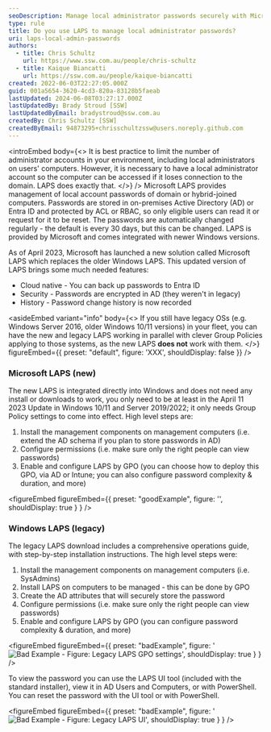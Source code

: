 ```yaml
---
seoDescription: Manage local administrator passwords securely with Microsoft LAPS, a best practice for limiting admin accounts and ensuring computer accessibility.
type: rule
title: Do you use LAPS to manage local administrator passwords?
uri: laps-local-admin-passwords
authors:
  - title: Chris Schultz
    url: https://www.ssw.com.au/people/chris-schultz
  - title: Kaique Biancatti
    url: https://ssw.com.au/people/kaique-biancatti
created: 2022-06-03T22:27:05.000Z
guid: 001a5654-3620-4cd3-820a-83128b5faeab
lastUpdated: 2024-06-08T03:27:17.000Z
lastUpdatedBy: Brady Stroud [SSW]
lastUpdatedByEmail: bradystroud@ssw.com.au
createdBy: Chris Schultz [SSW]
createdByEmail: 94873295+chrisschultzssw@users.noreply.github.com
---
```


<introEmbed
  body={<>
It is best practice to limit the number of administrator accounts in your environment, including local administrators on users' computers. However, it is necessary to have a local administrator account so the computer can be accessed if it loses connection to the domain. LAPS does exactly that.
  </>}
/>
Microsoft LAPS provides management of local account passwords of domain or hybrid-joined computers. Passwords are stored in on-premises Active Directory (AD) or Entra ID and protected by ACL or RBAC, so only eligible users can read it or request for it to be reset. The passwords are automatically changed regularly - the default is every 30 days, but this can be changed. LAPS is provided by Microsoft and comes integrated with newer Windows versions.

As of April 2023, Microsoft has launched a new solution called Microsoft LAPS which replaces the older Windows LAPS.
This updated version of LAPS brings some much needed features:

- Cloud native - You can back up passwords to Entra ID
- Security - Passwords are encrypted in AD (they weren't in legacy)
- History - Password change history is now recorded

<asideEmbed
  variant="info"
  body={<>
    If you still have legacy OSs (e.g. Windows Server 2016, older Windows 10/11 versions) in your fleet, you can have the new and legacy LAPS working in parallel with clever Group Policies applying to those systems, as the new LAPS **does not** work with them.
  </>}
  figureEmbed={{
    preset: "default",
    figure: 'XXX',
    shouldDisplay: false
  }}
/>

### Microsoft LAPS (new)

The new LAPS is integrated directly into Windows and does not need any install or downloads to work, you only need to be at least in the April 11 2023 Update in Windows 10/11 and Server 2019/2022; it only needs Group Policy settings to come into effect. High level steps are:

1. Install the management components on management computers (i.e. extend the AD schema if you plan to store passwords in AD)
2. Configure permissions (i.e. make sure only the right people can view passwords)
3. Enable and configure LAPS by GPO (you can choose how to deploy this GPO, via AD or Intune; you can also configure password complexity & duration, and more)

<figureEmbed figureEmbed={{
  preset: "goodExample",
  figure: '<youtubeEmbed url="https://www.youtube.com/embed/jdEDIXm4JgU?si=P2zwzjXB_EMICojp" description="✅ Good Example - Video: Managing local admin account passwords in AD and Azure AD (long - 20 min)" />',
  shouldDisplay: true
} } />


### Windows LAPS (legacy)

The legacy LAPS download includes a comprehensive operations guide, with step-by-step installation instructions. The high level steps were:

1. Install the management components on management computers (i.e. SysAdmins)
2. Install LAPS on computers to be managed - this can be done by GPO
3. Create the AD attributes that will securely store the password
4. Configure permissions (i.e. make sure only the right people can view passwords)
5. Enable and configure LAPS by GPO (you can configure password complexity & duration, and more)

<figureEmbed figureEmbed={{
  preset: "badExample",
  figure: '![Bad Example - Figure: Legacy LAPS GPO settings](/uploads/rules/laps-local-admin-passwords/laps-gpo.png)',
  shouldDisplay: true
} } />


To view the password you can use the LAPS UI tool (included with the standard installer), view it in AD Users and Computers, or with PowerShell. You can reset the password with the UI tool or with PowerShell.

<figureEmbed figureEmbed={{
  preset: "badExample",
  figure: '![Bad Example - Figure: Legacy LAPS UI](/uploads/rules/laps-local-admin-passwords/laps-ui.png)',
  shouldDisplay: true
} } />
